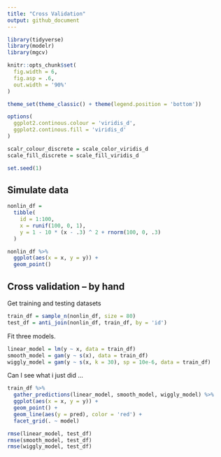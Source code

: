 ```yaml
---
title: "Cross Validation"
output: github_document
---
```


```r
library(tidyverse)
library(modelr)
library(mgcv)

knitr::opts_chunk$set(
  fig.width = 6,
  fig.asp = .6,
  out.width = '90%'
)

theme_set(theme_classic() + theme(legend.position = 'bottom'))

options(
  ggplot2.continous.colour = 'viridis_d',
  ggplot2.continous.fill = 'viridis_d'
)

scalr_colour_discrete = scale_color_viridis_d
scale_fill_discrete = scale_fill_viridis_d

set.seed(1)
```

## Simulate data

```r
nonlin_df = 
  tibble(
    id = 1:100,
    x = runif(100, 0, 1),
    y = 1 - 10 * (x - .3) ^ 2 + rnorm(100, 0, .3)
  )
```

```r
nonlin_df %>% 
  ggplot(aes(x = x, y = y)) + 
  geom_point()
```

## Cross validation -- by hand

Get training and testing datasets

```r
train_df = sample_n(nonlin_df, size = 80)
test_df = anti_join(nonlin_df, train_df, by = 'id')
```

Fit three models.

```r
linear_model = lm(y ~ x, data = train_df)
smooth_model = gam(y ~ s(x), data = train_df)
wiggly_model = gam(y ~ s(x, k = 30), sp = 10e-6, data = train_df)
```

Can I see what i just did ...

```r
train_df %>% 
  gather_predictions(linear_model, smooth_model, wiggly_model) %>% 
  ggplot(aes(x = x, y = y)) +
  geom_point() +
  geom_line(aes(y = pred), color = 'red') +
  facet_grid(. ~ model)
```

```r
rmse(linear_model, test_df)
rmse(smooth_model, test_df)
rmse(wiggly_model, test_df)
```

